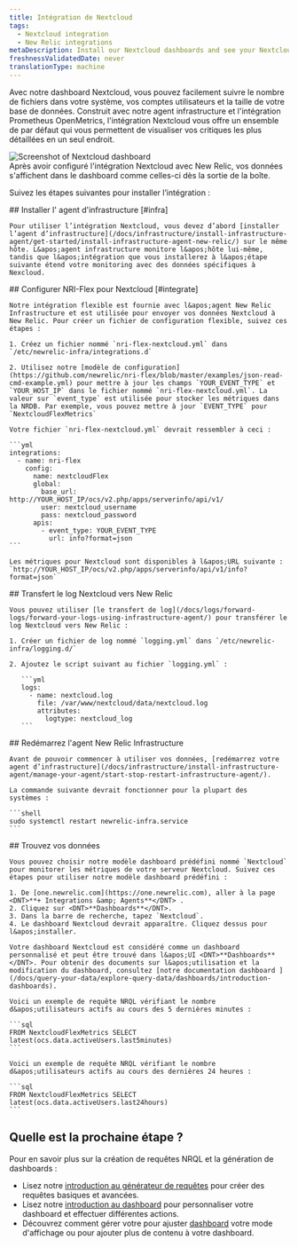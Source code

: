 ```yaml
---
title: Intégration de Nextcloud
tags:
  - Nextcloud integration
  - New Relic integrations
metaDescription: Install our Nextcloud dashboards and see your Nextcloud performance data in New Relic.
freshnessValidatedDate: never
translationType: machine
---
```


Avec notre dashboard Nextcloud, vous pouvez facilement suivre le nombre de fichiers dans votre système, vos comptes utilisateurs et la taille de votre base de données. Construit avec notre agent infrastructure et l&apos;intégration Prometheus OpenMetrics, l&apos;intégration Nextcloud vous offre un ensemble de <InlinePopover type="dashboards" />par défaut qui vous permettent de visualiser vos critiques les plus détaillées en un seul endroit.

<img title="Screenshot of Nextcloud dashboard" src="/images/infrastructure_screenshot-full_Nextcloud-integration.webp" />

<figcaption>
  Après avoir configuré l&apos;intégration Nextcloud avec New Relic, vos données s&apos;affichent dans le dashboard comme celles-ci dès la sortie de la boîte.
</figcaption>

Suivez les étapes suivantes pour installer l’intégration :

<Steps>
  <Step>
    ## Installer l&apos; agent d&apos;infrastructure [#infra]

    Pour utiliser l’intégration Nextcloud, vous devez d’abord [installer l’agent d’infrastructure](/docs/infrastructure/install-infrastructure-agent/get-started/install-infrastructure-agent-new-relic/) sur le même hôte. L&apos;agent infrastructure monitore l&apos;hôte lui-même, tandis que l&apos;intégration que vous installerez à l&apos;étape suivante étend votre monitoring avec des données spécifiques à Nexcloud.
  </Step>

  <Step>
    ## Configurer NRI-Flex pour Nextcloud [#integrate]

    Notre intégration flexible est fournie avec l&apos;agent New Relic Infrastructure et est utilisée pour envoyer vos données Nextcloud à New Relic. Pour créer un fichier de configuration flexible, suivez ces étapes :

    1. Créez un fichier nommé `nri-flex-nextcloud.yml` dans `/etc/newrelic-infra/integrations.d`

    2. Utilisez notre [modèle de configuration](https://github.com/newrelic/nri-flex/blob/master/examples/json-read-cmd-example.yml) pour mettre à jour les champs `YOUR_EVENT_TYPE` et `YOUR_HOST_IP` dans le fichier nommé `nri-flex-nextcloud.yml`. La valeur sur `event_type` est utilisée pour stocker les métriques dans la NRDB. Par exemple, vous pouvez mettre à jour `EVENT_TYPE` pour `NextcloudFlexMetrics`

    Votre fichier `nri-flex-nextcloud.yml` devrait ressembler à ceci :

    ```yml
    integrations:
      - name: nri-flex
        config:
          name: nextcloudFlex
          global:
            base_url: http://YOUR_HOST_IP/ocs/v2.php/apps/serverinfo/api/v1/
            user: nextcloud_username
            pass: nextcloud_password
          apis:
            - event_type: YOUR_EVENT_TYPE
              url: info?format=json
    ```

    Les métriques pour Nextcloud sont disponibles à l&apos;URL suivante : `http://YOUR_HOST_IP/ocs/v2.php/apps/serverinfo/api/v1/info?format=json`
  </Step>

  <Step>
    ## Transfert le log Nextcloud vers New Relic

    Vous pouvez utiliser [le transfert de log](/docs/logs/forward-logs/forward-your-logs-using-infrastructure-agent/) pour transférer le log Nextcloud vers New Relic :

    1. Créer un fichier de log nommé `logging.yml` dans `/etc/newrelic-infra/logging.d/`

    2. Ajoutez le script suivant au fichier `logging.yml` :

       ```yml
       logs:
         - name: nextcloud.log
           file: /var/www/nextcloud/data/nextcloud.log
           attributes:
             logtype: nextcloud_log
       ```
  </Step>

  <Step>
    ## Redémarrez l&apos;agent New Relic Infrastructure

    Avant de pouvoir commencer à utiliser vos données, [redémarrez votre agent d’infrastructure](/docs/infrastructure/install-infrastructure-agent/manage-your-agent/start-stop-restart-infrastructure-agent/).

    La commande suivante devrait fonctionner pour la plupart des systèmes :

    ```shell
    sudo systemctl restart newrelic-infra.service
    ```
  </Step>

  <Step>
    ## Trouvez vos données

    Vous pouvez choisir notre modèle dashboard prédéfini nommé `Nextcloud` pour monitorer les métriques de votre serveur Nextcloud. Suivez ces étapes pour utiliser notre modèle dashboard prédéfini :

    1. De [one.newrelic.com](https://one.newrelic.com), aller à la page <DNT>**+ Integrations &amp; Agents**</DNT> .
    2. Cliquez sur <DNT>**Dashboards**</DNT>.
    3. Dans la barre de recherche, tapez `Nextcloud`.
    4. Le dashboard Nextcloud devrait apparaître. Cliquez dessus pour l&apos;installer.

    Votre dashboard Nextcloud est considéré comme un dashboard personnalisé et peut être trouvé dans l&apos;UI <DNT>**Dashboards**</DNT>. Pour obtenir des documents sur l&apos;utilisation et la modification du dashboard, consultez [notre documentation dashboard ](/docs/query-your-data/explore-query-data/dashboards/introduction-dashboards).

    Voici un exemple de requête NRQL vérifiant le nombre d&apos;utilisateurs actifs au cours des 5 dernières minutes :

    ```sql
    FROM NextcloudFlexMetrics SELECT latest(ocs.data.activeUsers.last5minutes)
    ```

    Voici un exemple de requête NRQL vérifiant le nombre d&apos;utilisateurs actifs au cours des dernières 24 heures :

    ```sql
    FROM NextcloudFlexMetrics SELECT latest(ocs.data.activeUsers.last24hours)
    ```
  </Step>
</Steps>

## Quelle est la prochaine étape ?

Pour en savoir plus sur la création de requêtes NRQL et la génération de dashboards :

* Lisez notre [introduction au générateur de requêtes](/docs/query-your-data/explore-query-data/query-builder/introduction-query-builder) pour créer des requêtes basiques et avancées.
* Lisez notre [introduction au dashboard](/docs/query-your-data/explore-query-data/dashboards/introduction-dashboards) pour personnaliser votre dashboard et effectuer différentes actions.
* Découvrez comment gérer votre pour ajuster [dashboard](/docs/query-your-data/explore-query-data/dashboards/manage-your-dashboard) votre <InlinePopover type="dashboards" />mode d&apos;affichage ou pour ajouter plus de contenu à votre dashboard.